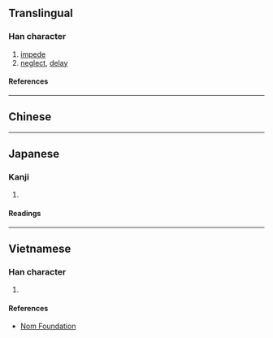 {{also|悮}}
{{character info/new}}
==Translingual==

===Han character===
{{Han char|rn=61|rad=心|as=07|sn=10|four=|canj=PRVK|ids=⿰忄吳}}

# [[impede]]
# [[neglect]], [[delay]]

====References====
{{Han ref|kx=0388.040|dkj=10679|dj=0720.210|hdz=42305.050|uh=609E}}

----

==Chinese==
{{zh-see|誤|v}}

----

==Japanese==

===Kanji===
{{ja-kanji|grade=|rs=心07}}

# {{defn|lang=ja|sort=心07}}

====Readings====
{{ja-readings
|on=ご
|kun=あやまる
}}

----

==Vietnamese==

===Han character===
{{vi-readings|rs=心07|reading=[[ngố]], [[ngộ]], [[ngô]]}}

# {{defn|lang=vi|sort=心07}}

====References====
* [http://nomfoundation.org/common/nom_details.php?codepoint=609e Nom Foundation]